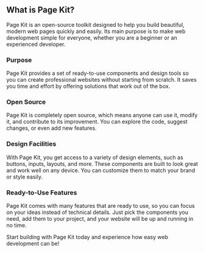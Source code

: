 ## What is Page Kit?

Page Kit is an open-source toolkit designed to help you build beautiful, modern web pages quickly and easily. Its main purpose is to make web development simple for everyone, whether you are a beginner or an experienced developer.

### Purpose

Page Kit provides a set of ready-to-use components and design tools so you can create professional websites without starting from scratch. It saves you time and effort by offering solutions that work out of the box.

### Open Source

Page Kit is completely open source, which means anyone can use it, modify it, and contribute to its improvement. You can explore the code, suggest changes, or even add new features.

### Design Facilities

With Page Kit, you get access to a variety of design elements, such as buttons, inputs, layouts, and more. These components are built to look great and work well on any device. You can customize them to match your brand or style easily.

### Ready-to-Use Features

Page Kit comes with many features that are ready to use, so you can focus on your ideas instead of technical details. Just pick the components you need, add them to your project, and your website will be up and running in no time.

Start building with Page Kit today and experience how easy web development can be!
